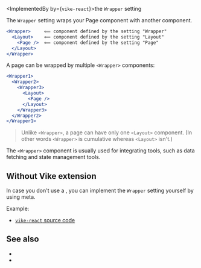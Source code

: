 
<ImplementedBy by={<code>vike-react</code>}>the `Wrapper` setting</ImplementedBy>

The `Wrapper` setting wraps your <Link href="/Page">Page component</Link> with another component.

```jsx
<Wrapper>     ⟸ component defined by the setting "Wrapper"
  <Layout>    ⟸ component defined by the setting "Layout"
    <Page />  ⟸ component defined by the setting "Page"
  </Layout>
</Wrapper>
```

A page can be wrapped by multiple `<Wrapper>` components:

```jsx
<Wrapper1>
  <Wrapper2>
    <Wrapper3>
      <Layout>
        <Page />
      </Layout>
    </Wrapper3>
  </Wrapper2>
</Wrapper1>
```

> Unlike `<Wrapper>`, a page can have only one <Link href="/Layout">`<Layout>`</Link> component. (In other words `<Wrapper>` is cumulative whereas `<Layout>` isn't.)

The `<Wrapper>` component is usually used for integrating tools, such as data fetching and state management tools.


## Without Vike extension

In case you don't use a <UiFrameworkVikeExtension />, you can implement the `Wrapper` setting yourself by using <Link href="/meta">meta</Link>.

Example:

 - [`vike-react` source code](https://github.com/vikejs/vike-react/blob/main/packages/vike-react)


## See also

- <Link href="/Layout" />
- <Link href="/Page" />
